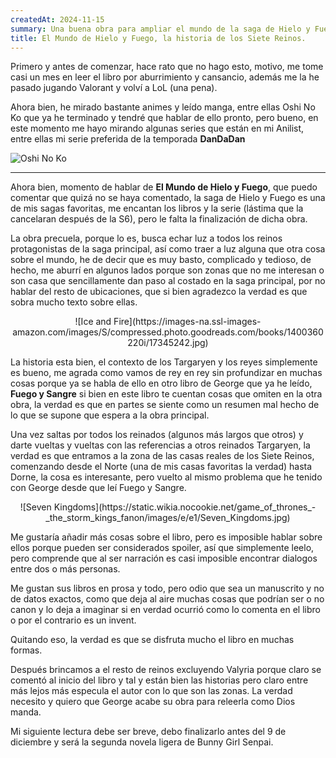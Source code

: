 ```yaml
---
createdAt: 2024-11-15
summary: Una buena obra para ampliar el mundo de la saga de Hielo y Fuego, pero incompleta a la hora de querer seguir la saga, porque faltan libros por salir. Sin dudas es paso “obligado” pero no tanto para quien quiera leer a George.
title: El Mundo de Hielo y Fuego, la historia de los Siete Reinos.
---
```


Primero y antes de comenzar, hace rato que no hago esto, motivo, me tome casi un mes en leer el libro por aburrimiento y cansancio, además me la he pasado jugando Valorant y volví a LoL (una pena).

Ahora bien, he mirado bastante animes y leído manga, entre ellas Oshi No Ko que ya he terminado y tendré que hablar de ello pronto, pero bueno, en este momento me hayo mirando algunas series que están en mi Anilist, entre ellas mi serie preferida de la temporada <strong>DanDaDan</strong>

![Oshi No Ko](https://www.anmosugoi.com/wp-content/uploads/2024/11/Oshi-no-Ko-manga-vol-16-scaled.webp)

---

Ahora bien, momento de hablar de <strong>El Mundo de Hielo y Fuego</strong>, que puedo comentar que quizá no se haya comentado, la saga de Hielo y Fuego es una de mis sagas favoritas, me encantan los libros y la serie (lástima que la cancelaran después de la S6), pero le falta la finalización de dicha obra.

La obra precuela, porque lo es, busca echar luz a todos los reinos protagonistas de la saga principal, así como traer a luz alguna que otra cosa sobre el mundo, he de decir que es muy basto, complicado y tedioso, de hecho, me aburrí en algunos lados porque son zonas que no me interesan o son casa que sencillamente dan paso al costado en la saga principal, por no hablar del resto de ubicaciones, que si bien agradezco la verdad es que sobra mucho texto sobre ellas.

<center>
![Ice and Fire](https://images-na.ssl-images-amazon.com/images/S/compressed.photo.goodreads.com/books/1400360220i/17345242.jpg)
</center>

La historia esta bien, el contexto de los Targaryen y los reyes simplemente es bueno, me agrada como vamos de rey en rey sin profundizar en muchas cosas porque ya se habla de ello en otro libro de George que ya he leído, <strong>Fuego y Sangre</strong> si bien en este libro te cuentan cosas que omiten en la otra obra, la verdad es que en partes se siente como un resumen mal hecho de lo que se supone que espera a la obra principal.

Una vez saltas por todos los reinados (algunos más largos que otros) y darte vueltas y vueltas con las referencias a otros reinados Targaryen, la verdad es que entramos a la zona de las casas reales de los Siete Reinos, comenzando desde el Norte (una de mis casas favoritas la verdad) hasta Dorne, la cosa es interesante, pero vuelto al mismo problema que he tenido con George desde que leí Fuego y Sangre.

<center> 
![Seven Kingdoms](https://static.wikia.nocookie.net/game_of_thrones_-_the_storm_kings_fanon/images/e/e1/Seven_Kingdoms.jpg)
</center>

Me gustaría añadir más cosas sobre el libro, pero es imposible hablar sobre ellos porque pueden ser considerados spoiler, así que simplemente leelo, pero comprende que al ser narración es casi imposible encontrar dialogos entre dos o más personas.

Me gustan sus libros en prosa y todo, pero odio que sea un manuscrito y no de datos exactos, como que deja al aire muchas cosas que podrían ser o no canon y lo deja a imaginar si en verdad ocurrió como lo comenta en el libro o por el contrario es un invent.

Quitando eso, la verdad es que se disfruta mucho el libro en muchas formas.

Después brincamos a el resto de reinos excluyendo Valyria porque claro se comentó al inicio del libro y tal y están bien las historias pero claro entre más lejos más especula el autor con lo que son las zonas. La verdad necesito y quiero que George acabe su obra para releerla como Dios manda.

Mi siguiente lectura debe ser breve, debo finalizarlo antes del 9 de diciembre y será la segunda novela ligera de Bunny Girl Senpai.
